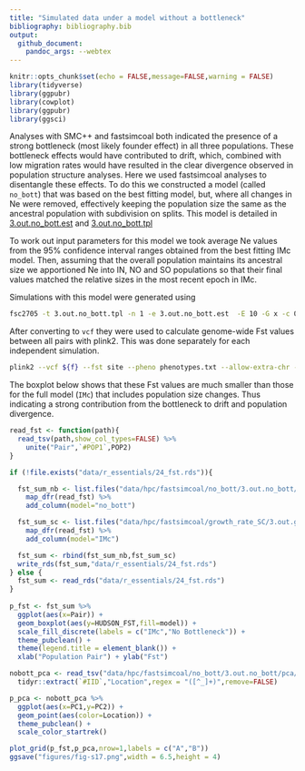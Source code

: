 ```yaml
---
title: "Simulated data under a model without a bottleneck"
bibliography: bibliography.bib
output:
  github_document:
    pandoc_args: --webtex
---
```


```r
knitr::opts_chunk$set(echo = FALSE,message=FALSE,warning = FALSE)
library(tidyverse)
library(ggpubr)
library(cowplot)
library(ggpubr)
library(ggsci)
```

Analyses with SMC++ and fastsimcoal both indicated the presence of a strong bottleneck (most likely founder effect) in all three populations.  These bottleneck effects would have contributed to drift, which, combined with low migration rates would have resulted in the clear divergence observed in population structure analyses.  Here we used fastsimcoal analyses to disentangle these effects.  To do this we constructed a model (called `no_bott`) that was based on the best fitting model, but, where all changes in Ne were removed, effectively keeping the population size the same as the ancestral population with subdivision on splits.  This model is detailed in [3.out.no_bott.est](data/hpc/fastsimcoal/no_bott/3.out.no_bott.est) and [3.out.no_bott.tpl](data/hpc/fastsimcoal/no_bott/3.out.no_bott.tpl)

To work out input parameters for this model we took average Ne values from the 95% confidence interval ranges obtained from the best fitting IMc model.  Then, assuming that the overall population maintains its ancestral size we apportioned Ne into IN, NO and SO populations so that their final values matched the relative sizes in the most recent epoch in IMc.  

Simulations with this model were generated using

```bash
fsc2705 -t 3.out.no_bott.tpl -n 1 -e 3.out.no_bott.est  -E 10 -G x -c 0 -k 10000000
```

After converting to `vcf` they were used to calculate genome-wide Fst values between all pairs with plink2. This was done separately for each independent simulation.

```bash
plink2 --vcf ${f} --fst site --pheno phenotypes.txt --allow-extra-chr --out fst/${s2}_no_bott.fst
```

The boxplot below shows that these Fst values are much smaller than those for the full model (`IMc`) that includes population size changes. Thus indicating a strong contribution from the bottleneck to drift and population divergence. 

```r
read_fst <- function(path){
  read_tsv(path,show_col_types=FALSE) %>% 
    unite("Pair",`#POP1`,POP2)
}

if (!file.exists("data/r_essentials/24_fst.rds")){

  fst_sum_nb <- list.files("data/hpc/fastsimcoal/no_bott/3.out.no_bott/fst/","*.summary", full.names = TRUE) %>% 
    map_dfr(read_fst) %>% 
    add_column(model="no_bott")

  fst_sum_sc <- list.files("data/hpc/fastsimcoal/growth_rate_SC/3.out.growth_rate_SC/fst/","*.summary", full.names = TRUE) %>% 
    map_dfr(read_fst) %>% 
    add_column(model="IMc")

  fst_sum <- rbind(fst_sum_nb,fst_sum_sc) 
  write_rds(fst_sum,"data/r_essentials/24_fst.rds")
} else {
  fst_sum <- read_rds("data/r_essentials/24_fst.rds")  
}
  
p_fst <- fst_sum %>% 
  ggplot(aes(x=Pair)) + 
  geom_boxplot(aes(y=HUDSON_FST,fill=model)) + 
  scale_fill_discrete(labels = c("IMc","No Bottleneck")) +
  theme_pubclean() +
  theme(legend.title = element_blank()) +
  xlab("Population Pair") + ylab("Fst")

nobott_pca <- read_tsv("data/hpc/fastsimcoal/no_bott/3.out.no_bott/pca/3.out.no_bott_1_1.eigenvec") %>% 
  tidyr::extract(`#IID`,"Location",regex = "([^_]+)",remove=FALSE)

p_pca <- nobott_pca %>% 
  ggplot(aes(x=PC1,y=PC2)) + 
  geom_point(aes(color=Location)) +
  theme_pubclean() +
  scale_color_startrek()

plot_grid(p_fst,p_pca,nrow=1,labels = c("A","B"))
ggsave("figures/fig-s17.png",width = 6.5,height = 4)
```


